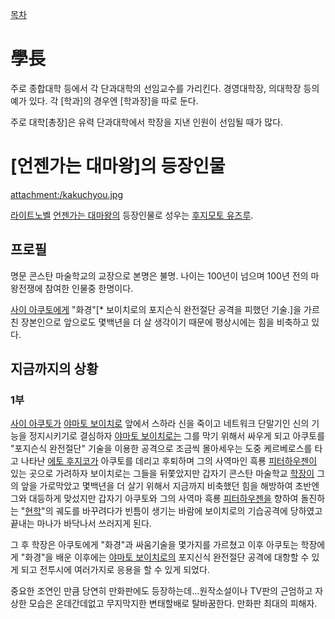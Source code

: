 [[목차]]
= 學長 =
주로 종합대학 등에서 각 단과대학의 선임교수를 가리킨다. 경영대학장, 의대학장 등의 예가 있다. 각 [학과]의 경우엔 [학과장]을 따로 둔다.

주로 대학[총장]은 유력 단과대학에서 학장을 지낸 인원이 선임될 때가 많다.
= [언젠가는 대마왕]의 등장인물 =
attachment:/kakuchyou.jpg

[[라이트노벨]] [[언젠가는 대마왕]]의 등장인물로 성우는 [[후지모토 유즈루]].

== 프로필 ==
명문 콘스탄 마술학교의 교장으로 본명은 불명. 나이는 100년이 넘으며 100년 전의 마왕전쟁에 참여한 인물중 한명이다. 

[[사이 아쿠토]]에게 "화경"[* 보이치로의 포지슨식 완전절단 공격을 피했던 기술.]을 가르친 장본인으로 앞으로도 몇백년을 더 살 생각이기 때문에 평상시에는 힘을 비축하고 있다.

== 지금까지의 상황 ==
=== 1부 ===
[[사이 아쿠토]]가 [[야마토 보이치로]] 앞에서 스하라 신을 죽이고 네트워크 단말기인 신의 기능을 정지시키기로 결심하자 [[야마토 보이치로]]는 그를 막기 위해서 싸우게 되고 아쿠토를 "포지슨식 완전절단" 기술을 이용한 공격으로 조금씩 몰아세우는 도중 케르베로스를 타고 나타난 [[에토 후지코]]가 아쿠토를 데리고 후퇴하며 그의 사역마인 흑룡 [[피터하우젠]]이 있는 곳으로 가려하자 보이치로는 그들을 뒤쫓았지만 갑자기 콘스탄 마술학교 [[학장]]이 그의 앞을 가로막았고 몇백년을 더 살기 위해서 지금까지 비축했던 힘을 해방하여 초반엔 그와 대등하게 맞섰지만 갑자기 아쿠토와 그의 사역마 흑룡 [[피터하우젠]]을 향하여 돌진하는 "[[현학]]"의 궤도를 바꾸려다가 빈틈이 생기는 바람에 보이치로의 기습공격에 당하였고 끝내는 마나가 바닥나서 쓰러지게 된다. 

그 후 학장은 아쿠토에게 "화경"과 싸움기술을 몇가지를 가르쳤고 이후 아쿠토는 학장에게 "화경"을 배운 이후에는 [[야마토 보이치로]]의 포지신식 완전절단 공격에 대항할 수 있게 되고 전투시에 여러가지로 응용을 할 수 있게 되었다.

중요한 조연인 만큼 당연히 만화판에도 등장하는데...원작소설이나 TV판의 근엄하고 자상한 모습은 온데간데없고 무지막지한 변태할배로 탈바꿈한다. 만화판 최대의 피해자.
